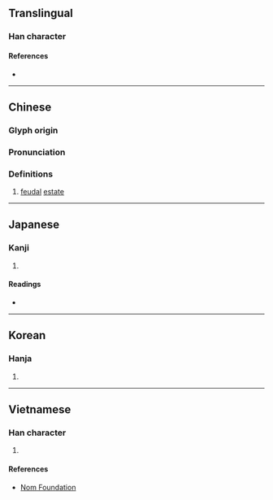 {{character info}}
==Translingual==

===Han character===
{{Han char|rn=40|rad=宀|as=08|sn=11|four=30904|canj=JBD|ids=⿱宀采}}

====References====
* {{Han ref|kx=0287.180|dkj=07198|dj=0569.040|hdz=20940.010|uh=5BC0|ud=23488|bh=D4F2|bd=54514}}

----

==Chinese==
{{zh-forms}}

===Glyph origin===
{{Han etym}}

===Pronunciation===
{{zh-pron
|m=cǎi
|c=coi2
|mc=y
|oc=y
|cat=n
}}

===Definitions===
{{zh-hanzi}}

# [[feudal]] [[estate]]

----

==Japanese==

===Kanji===
{{ja-kanji|grade=|rs=宀08}}

# {{rfdef|ja|sort=宀08}}

====Readings====
* {{ja-readings|on=さい|kun=ちぎょうしょ,つかさ}}

----

==Korean==

===Hanja===
{{ko-hanja|hangeul=채}}

# {{rfdef|ko|sort=宀08}}

----

==Vietnamese==

===Han character===
{{vi-hantu|rs=宀08|thái}}

# {{rfdef|vi|sort=宀08}}

====References====
* [http://nomfoundation.org/common/nom_details.php?codepoint=5bc0 Nom Foundation]